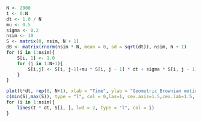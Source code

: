 ```r
N <- 2000
t <- 0:N
dt <- 1.0 / N
mu <- 0.5
sigma <- 0.2
nsim <- 10
S <- matrix(0, nsim, N + 1)
dB <- matrix(rnorm(nsim * N, mean = 0, sd = sqrt(dt)), nsim, N + 1)
for (i in 1:nsim){
    S[i, 1] <- 1.0
    for (j in 1:N+1){
        S[i,j] <- S[i, j-1]+mu * S[i, j - 1] * dt + sigma * S[i, j - 1]  *dB[i, j]
    }
}

plot(t*dt, rep(0, N+1), xlab = "Time", ylab = "Geometric Brownian motion", lwd=2, ylim =
c(min(S),max(S)), type = "l", col = 0,las=1, cex.axis=1.5,cex.lab=1.5, xaxs='i', yaxs='i')
for (i in 1:nsim){
    lines(t * dt, S[i, ], lwd = 2, type = "l", col = i)
}
```
